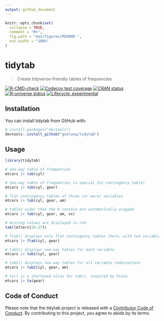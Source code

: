 ```yaml
---
output: github_document
---
```


<!-- README.md is generated from README.Rmd. Please edit that file -->

```r
knitr::opts_chunk$set(
  collapse = TRUE,
  comment = "#>",
  fig.path = "man/figures/README-",
  out.width = "100%"
)
```

# tidytab

> Create tidyverse-friendly tables of frequencies

<!-- badges: start -->
[![R-CMD-check](https://github.com/gvelasq/tidytab/actions/workflows/R-CMD-check.yaml/badge.svg?branch=main)](https://github.com/gvelasq/tidytab/actions/workflows/R-CMD-check.yaml)
[![Codecov test coverage](https://codecov.io/gh/gvelasq/tidytab/branch/main/graph/badge.svg)](https://codecov.io/gh/gvelasq/tidytab?branch=main)
[![CRAN status](https://www.r-pkg.org/badges/version/tidytab)](https://cran.r-project.org/package=tidytab)
[![R-universe status](https://gvelasq.r-universe.dev/badges/tidytab)](https://gvelasq.r-universe.dev/tidytab)
[![Lifecycle: experimental](https://img.shields.io/badge/lifecycle-experimental-orange.svg)](https://lifecycle.r-lib.org/articles/stages.html#experimental)
<!-- badges: end -->

## Installation

You can install tidytab from GitHub with:

```r
# install.packages("devtools")
devtools::install_github("gvelasq/tidytab")
```

## Usage

```r
library(tidytab)

# one-way table of frequencies
mtcars |> tab(cyl)

# two-way table of frequencies (a special 2x2 contingency table)
mtcars |> tab(cyl, gear)

# flat contingency tables of three (or more) variables
mtcars |> tab(cyl, gear, am)

# tables wider than the R console are automatically wrapped
mtcars |> tab(cyl, gear, am, vs)

# missing values are displayed in red
tab(letters[24:27])

# ftab() displays only flat contingency tables (here, with two variables)
mtcars |> ftab(cyl, gear)

# tab1() displays one-way tables for each variable
mtcars |> tab1(cyl, gear)

# tab2() displays two-way tables for all variable combinations
mtcars |> tab2(cyl, gear, am)

# ta() is a shortened alias for tab(), inspired by Stata
mtcars |> ta(gear)
```

## Code of Conduct

Please note that the tidytab project is released with a [Contributor Code of Conduct](https://gvelasq.github.io/tidytab/CODE_OF_CONDUCT.html). By contributing to this project, you agree to abide by its terms.
